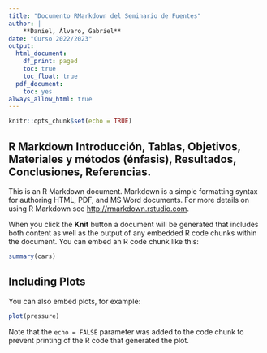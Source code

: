 ```yaml
---
title: "Documento RMarkdown del Seminario de Fuentes"
author: |
    **Daniel, Álvaro, Gabriel**
date: "Curso 2022/2023"
output: 
  html_document:
    df_print: paged
    toc: true
    toc_float: true
  pdf_document:
    toc: yes
always_allow_html: true
---
```


```r
knitr::opts_chunk$set(echo = TRUE)
```

## R Markdown Introducción, Tablas, Objetivos, Materiales y métodos (énfasis), Resultados, Conclusiones, Referencias.

This is an R Markdown document. Markdown is a simple formatting syntax for authoring HTML, PDF, and MS Word documents. For more details on using R Markdown see <http://rmarkdown.rstudio.com>.

When you click the **Knit** button a document will be generated that includes both content as well as the output of any embedded R code chunks within the document. You can embed an R code chunk like this:

```r
summary(cars)
```

## Including Plots

You can also embed plots, for example:

```r
plot(pressure)
```

Note that the `echo = FALSE` parameter was added to the code chunk to prevent printing of the R code that generated the plot.